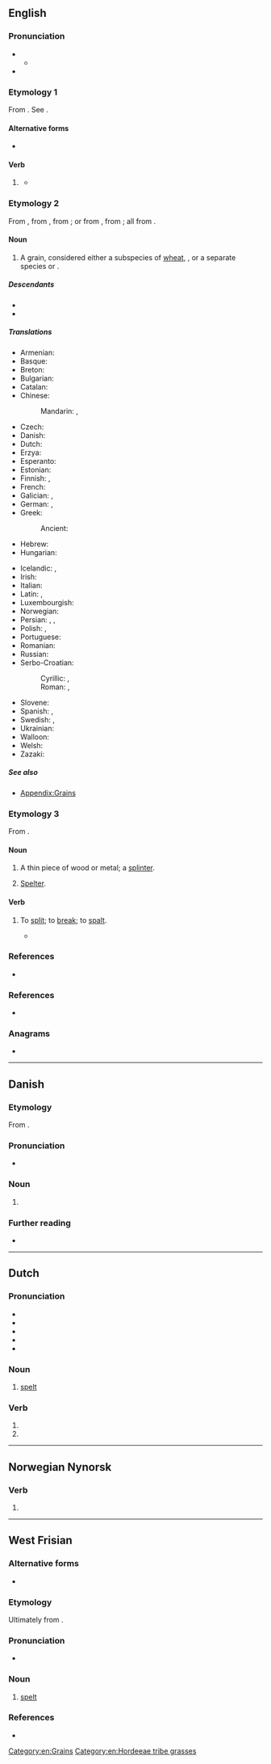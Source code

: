 {{also|Spelt}}
==English==

===Pronunciation===
* {{IPA|en|/ˈspɛlt/}}
** {{audio|en|LL-Q1860 (eng)-Vealhurl-spelt.wav|Audio (UK)}}
* {{rhymes|en|ɛlt|s=1}}

===Etymology 1===
From {{suffix|en|spell|t}}. See {{m|en|spell}}.

====Alternative forms====
* {{l|en|spelled}}

====Verb====
{{head|en|verb form}}

# {{lb|en|chiefly|British}} {{en-past of|spell}}
#* {{RQ:Shakespeare Love's Labour's Lost|v|1|text=Yes, yes; he teaches boys the hornbook. What is a, b, '''spelt''' / backward with the horn on his head?}}

===Etymology 2===
From {{inh|en|enm|spelt}}, from {{inh|en|ang|spelt||spelt, corn}}, from {{der|en|osx|spelta|t=spelt}}; or from {{der|en|LL.|spelta||spelt}}, from {{der|en|frk|*spelta|t=spelt}}; all from {{der|en|gem-pro|*spiltaz|t=spelt}}.

====Noun====
{{en-noun|-|s}}

# {{senseid|en|Q158767}} A grain, considered either a subspecies of [[wheat]], ''{{ll|mul|Triticum aestivum subsp. spelta}}'', or a separate species ''{{ll|mul|Triticum spelta}}'' or ''{{ll|mul|Triticum dicoccon}}''.
#: {{syn|en|{{vern|dinkel wheat}}}}
#: {{hypernyms|en|hulled wheat}}
#: {{cot|en|emmer|einkorn wheat}}

=====Descendants=====
* {{desc|ga|speilt|bor=1}}
* {{desc|cy|sbelt|bor=1}}

=====Translations=====
{{trans-top|a type of wheat, ''Triticum aestivum spelta''}}
* Armenian: {{t+|hy|հաճար}}
* Basque: {{t|eu|espelta}}
* Breton: {{t+|br|yell|m}}
* Bulgarian: {{t|bg|шпелта|f}}
* Catalan: {{t|ca|espelta|f}}
* Chinese:
*: Mandarin: {{t|cmn|斯卑爾脫小麥|sc=Hani}}, {{t|cmn|斯卑尔脱小麦|tr=sībēi'ěrtuōxiǎomài|sc=Hani}}
* Czech: {{t+|cs|špalda|f}}
* Danish: {{t|da|spelt}}
* Dutch: {{t+|nl|spelt|m}}
* Erzya: {{t|myv|виш}}
* Esperanto: {{t+|eo|spelto}}
* Estonian: {{t|et|speltanisu}}
* Finnish: {{t+|fi|spelttivehnä}}, {{t+|fi|speltti}}
* French: {{t+|fr|épeautre|m}}
* Galician: {{t+|gl|espelta|f}}, {{t|gl|melga|f}}
* German: {{t+|de|Dinkel|m}}, {{t+|de|Spelz|m}}
* Greek: {{t+|el|όλυρα|f}}
*: Ancient: {{t|grc|ὄλυρα|f}}
* Hebrew: {{t+|he|כוסמין}}
* Hungarian: {{t+|hu|tönkölybúza}}
{{trans-mid}}
* Icelandic: {{t|is|spelt|n}}, {{t|is|speldi|n}}
* Irish: {{t|ga|speilt|f}}
* Italian: {{t+|it|spelta|f}}
* Latin: {{t|la|fār|n}}, {{t|la|ador|n}}
* Luxembourgish: {{t|lb|Spelz|m}}
* Norwegian: {{t|no|spelt}}
* Persian: {{t|fa|کندروس|tr=kondorus}}, {{t|fa|جوگندم|tr=jowgandom}}, {{t|fa|گندم آلمانی|tr=gandom-e ālmānī}}
* Polish: {{t+|pl|orkisz|m}}, {{t|pl|szpelc|m}}
* Portuguese: {{t+|pt|espelta|f}}
* Romanian: {{t+|ro|alac|n}}
* Russian: {{t+|ru|по́лба|f}}
* Serbo-Croatian:
*: Cyrillic: {{t|sh|прапшеница|f|sc=Cyrl}}, {{t|sh|пир|sc=Cyrl}}
*: Roman: {{t|sh|prapšenica|f}}, {{t+|sh|pir}}
* Slovene: {{t+|sl|pira|f}}
* Spanish: {{t|es|espelta|f}}, {{t+|es|escanda|f}}
* Swedish: {{t+|sv|dinkel}}, {{t+|sv|spelt}}
* Ukrainian: {{t|uk|спельта|f}}
* Walloon: {{t+|wa|speate|f}}
* Welsh: {{t|cy|sbelt|m}}
* Zazaki: {{t|zza|xeleyo derg }}
{{trans-bottom}}

=====See also=====
* [[Appendix:Grains]]

===Etymology 3===
From {{der|en|non|spald}}.

====Noun====
{{en-noun}}

# {{lb|en|dialect|Northern England|Scotland}} A thin piece of wood or metal; a [[splinter]].
# {{lb|en|metalworking}} [[spelter|Spelter]].

====Verb====
{{en-verb}}

# {{lb|en|obsolete}} To [[split]]; to [[break]]; to [[spalt]].
#* {{RQ:Mortimer Husbandry|passage='''spelted''' Beans}}

===References===
* {{R:Webster 1913}}

===References===
* {{pedia}}

===Anagrams===
* {{anagrams|en|a=elpst|Pelts|pelts|slept}}

[[Category:en:Grains]]
[[Category:en:Hordeeae tribe grasses]]

----

==Danish==

===Etymology===
From {{der|da|gml|spelte}}.

===Pronunciation===
* {{IPA|da|/spɛlt/|[sb̥ɛlˀd̥]}}

===Noun===
{{da-noun|en|-}}

# {{l|en|spelt}} {{gloss|a type of wheat, ''[[Triticum spelta]]''}}

===Further reading===
* {{pedia|lang=da}}

----

==Dutch==

===Pronunciation===
* {{IPA|nl|/spɛlt/}}
* {{audio|nl|Nl-spelt.ogg|audio}}
* {{hyphenation|nl|spelt}}
* {{rhymes|nl|ɛlt|s=1}}
* {{homophones|nl|speld}}

===Noun===
{{nl-noun|f|-|-}}

# [[#English|spelt]] {{gloss|grain}}

===Verb===
{{head|nl|verb form}}

# {{nl-verb form of|p=23|n=sg|t=pres|m=ind|spellen}}
# {{nl-verb form of|n=pl|m=imp|spellen}}

----

==Norwegian Nynorsk==

===Verb===
{{head|nn|verb form}}

# {{nn-verb-form of|indefinite singular past participle|spel}}

----

==West Frisian==

===Alternative forms===
* {{alt|fy|spjelt}}

===Etymology===
Ultimately from {{der|fy|gem-pro|*spiltaz}}. {{rfe|fy}}

===Pronunciation===
* {{IPA|fy|/spɛlt/}}

===Noun===
{{fy-noun}}

# {{topics|fy|Grains}} [[#English|spelt]]

===References===
* {{R:WFT|94687}}